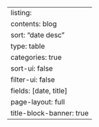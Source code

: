---
listing:
  contents: blog
  sort: "date desc"
  type: table
  categories: true
  sort-ui: false
  filter-ui: false
  fields: [date, title]
page-layout: full
title-block-banner: true
---